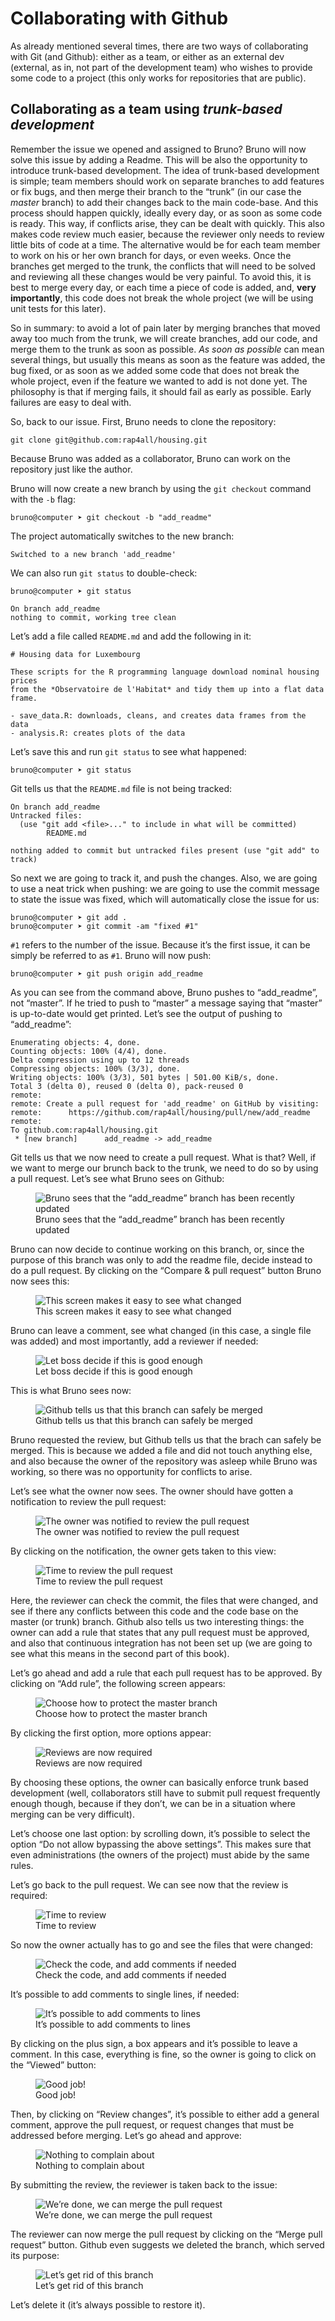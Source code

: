 # Collaborating with Github

As already mentioned several times, there are two ways of collaborating with Git (and Github):
either as a team, or either as an external dev (external, as in, not part of the development team)
who wishes to provide some code to a project (this only works for repositories that are public).

## Collaborating as a team using *trunk-based development*

Remember the issue we opened and assigned to Bruno? Bruno will now solve this issue by adding a
Readme. This will be also the opportunity to introduce trunk-based development. The idea of
trunk-based development is simple; team members should work on separate branches to add features or
fix bugs, and then merge their branch to the "trunk" (in our case the *master* branch) to add their
changes back to the main code-base. And this process should happen quickly, ideally every day, or
as soon as some code is ready. This way, if conflicts arise, they can be dealt with quickly. This
also makes code review much easier, because the reviewer only needs to review little bits of code
at a time. The alternative would be for each team member to work on his or her own branch for days,
or even weeks. Once the branches get merged to the trunk, the conflicts that will need to be solved
and reviewing all these changes would be very painful. To avoid this, it is best to merge every day,
or each time a piece of code is added, and, **very importantly**, this code does not break the whole
project (we will be using unit tests for this later).

So in summary: to avoid a lot of pain later by merging branches that moved away too much from the
trunk, we will create branches, add our code, and merge them to the trunk as soon as possible. *As
soon as possible* can mean several things, but usually this means as soon as the feature was added,
the bug fixed, or as soon as we added some code that does not break the whole project, even if the
feature we wanted to add is not done yet. The philosophy is that if merging fails, it should fail
as early as possible. Early failures are easy to deal with.

So, back to our issue. First, Bruno needs to clone the repository:

```
git clone git@github.com:rap4all/housing.git
```

Because Bruno was added as a collaborator, Bruno can work on the repository just like the author.

Bruno will now create a new branch by using the `git checkout` command with the 
`-b` flag:

```
bruno@computer ➤ git checkout -b "add_readme"
```

The project automatically switches to the new branch:

```
Switched to a new branch 'add_readme'
```

We can also run `git status` to double-check:

```
bruno@computer ➤ git status
```

```
On branch add_readme
nothing to commit, working tree clean
```

Let's add a file called `README.md` and add the following in it:

````
# Housing data for Luxembourg

These scripts for the R programming language download nominal housing prices
from the *Observatoire de l'Habitat* and tidy them up into a flat data frame.

- save_data.R: downloads, cleans, and creates data frames from the data
- analysis.R: creates plots of the data
````

Let's save this and run `git status` to see what happened:

```
bruno@computer ➤ git status
```

Git tells us that the `README.md` file is not being tracked:

```
On branch add_readme
Untracked files:
  (use "git add <file>..." to include in what will be committed)
        README.md

nothing added to commit but untracked files present (use "git add" to track)
```

So next we are going to track it, and push the changes. Also, we are going to use a neat trick when
pushing: we are going to use the commit message to state the issue was fixed, which will automatically
close the issue for us:

```
bruno@computer ➤ git add .
bruno@computer ➤ git commit -am "fixed #1"
```

`#1` refers to the number of the issue. Because it's the first issue, it can be simply be referred
to as `#1`. Bruno will now push:

```
bruno@computer ➤ git push origin add_readme
```

As you can see from the command above, Bruno pushes to "add_readme", not "master". If he tried to push
to "master" a message saying that "master" is up-to-date would get printed. Let's see the output of
pushing to "add_readme":

```
Enumerating objects: 4, done.
Counting objects: 100% (4/4), done.
Delta compression using up to 12 threads
Compressing objects: 100% (3/3), done.
Writing objects: 100% (3/3), 501 bytes | 501.00 KiB/s, done.
Total 3 (delta 0), reused 0 (delta 0), pack-reused 0
remote: 
remote: Create a pull request for 'add_readme' on GitHub by visiting:
remote:      https://github.com/rap4all/housing/pull/new/add_readme
remote: 
To github.com:rap4all/housing.git
 * [new branch]      add_readme -> add_readme
```

Git tells us that we now need to create a pull request. What is that? Well, if we want to merge
our brunch back to the trunk, we need to do so by using a pull request. Let's see what
Bruno sees on Github:

![Bruno sees that the "add_readme" branch has been recently updated](images/github_add_readme_recent_push.png)

Bruno can now decide to continue working on this branch, or, since the purpose of this branch was only
to add the readme file, decide instead to do a pull request. By clicking on the "Compare & pull request"
button Bruno now sees this:

![This screen makes it easy to see what changed](images/github_pull_request.png)

Bruno can leave a comment, see what changed (in this case, a single file was added) and most importantly, add
a reviewer if needed:

![Let boss decide if this is good enough](images/github_add_reviewer.png)

This is what Bruno sees now:

![Github tells us that this branch can safely be merged](images/github_reviewer_requested.png)

Bruno requested the review, but Github tells us that the brach can safely be merged. This is
because we added a file and did not touch anything else, and also because the owner of the
repository was asleep while Bruno was working, so there was no opportunity for conflicts to arise.

Let's see what the owner now sees. The owner should have gotten a notification to review the pull request:

![The owner was notified to review the pull request](images/github_reviewer_notified.png)

By clicking on the notification, the owner gets taken to this view:

![Time to review the pull request](images/github_review.png)

Here, the reviewer can check the commit, the files that were changed, and see if there any
conflicts between this code and the code base on the master (or trunk) branch. Github also tells us
two interesting things: the owner can add a rule that states that any pull request must be
approved, and also that continuous integration has not been set up (we are going to see what this means in the second
part of this book).

Let's go ahead and add a rule that each pull request has to be approved. By clicking on "Add rule",
the following screen appears:

![Choose how to protect the master branch](images/github_rules.png)

By clicking the first option, more options appear:

![Reviews are now required](images/github_rules_2.png)

By choosing these options, the owner can basically enforce trunk based development (well,
collaborators still have to submit pull request frequently enough though, because if they don't, we
can be in a situation where merging can be very difficult).

Let's choose one last option: by scrolling down, it's possible to select the option "Do not allow
bypassing the above settings". This makes sure that even administrations (the owners of the
project) must abide by the same rules.

Let's go back to the pull request. We can see now that the review is required:

![Time to review](images/github_review_required.png)

So now the owner actually has to go and see the files that were changed:

![Check the code, and add comments if needed](images/github_add_your_review.png)

It's possible to add comments to single lines, if needed:

![It's possible to add comments to lines](images/github_review_comments.png)

By clicking on the plus sign, a box appears and it's possible to leave a comment. In this case, everything is fine,
so the owner is going to click on the "Viewed" button:

![Good job!](images/github_file_viewed.png)

Then, by clicking on "Review changes", it's possible to either add a general comment, approve the pull request, or 
request changes that must be addressed before merging. Let's go ahead and approve:

![Nothing to complain about](images/github_approve.png)

By submitting the review, the reviewer is taken back to the issue:

![We're done, we can merge the pull request](images/github_changes_approved.png)

The reviewer can now merge the pull request by clicking on the "Merge pull request" button. Github even suggests we 
deleted the branch, which served its purpose:

![Let's get rid of this branch](images/github_pull_request_done.png)

Let's delete it (it's always possible to restore it).
